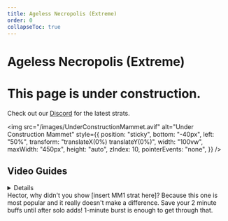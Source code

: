 ```yaml
---
title: Ageless Necropolis (Extreme)
order: 0
collapseToc: true
---
```


# Ageless Necropolis (Extreme)

# This page is under construction.

Check out our <a href="https://discord.com/invite/naurffxiv" class="text-blue-500 underline">Discord</a> for the latest strats.

<img
  src="/images/UnderConstructionMammet.avif"
  alt="Under Construction Mammet"
  style={{
    position: "sticky",
    bottom: "-40px",
    left: "50%",
    transform: "translateX(0%) translateY(0%)",
    width: "100vw",
    maxWidth: "450px",
    height: "auto",
    zIndex: 10,
    pointerEvents: "none",
  }}
/>

## Video Guides

<Details title="Ageless Necropolis Extreme Guide">
  <YouTube videoId="2RsWkk8bxyk" />
</Details>

<Callout>
  Hector, why didn't you show [insert MM1 strat here]? Because this one is most
  popular and it really doesn't make a difference.
</Callout>
<Callout>
  Save your 2 minute buffs until after solo adds! 1-minute burst is enough to
  get through that.
</Callout>
